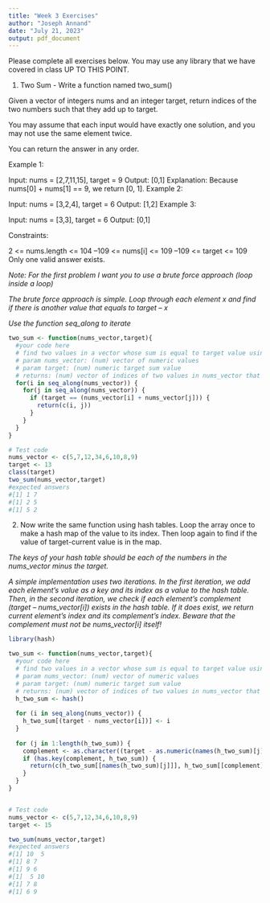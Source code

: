 ```yaml
---
title: "Week 3 Exercises"
author: "Joseph Annand"
date: "July 21, 2023"
output: pdf_document
---
```


Please complete all exercises below. You may use any library that we have covered in class UP TO THIS POINT. 

1) Two Sum - Write a function named two_sum()

Given a vector of integers nums and an integer target, return indices of the two numbers such that they add up to target.

You may assume that each input would have exactly one solution, and you may not use the same element twice.

You can return the answer in any order.

Example 1:

Input: nums = [2,7,11,15], target = 9
Output: [0,1]
Explanation: Because nums[0] + nums[1] == 9, we return [0, 1].
Example 2:

Input: nums = [3,2,4], target = 6
Output: [1,2]
Example 3:

Input: nums = [3,3], target = 6
Output: [0,1]

Constraints:

2 <= nums.length <= 104
–109 <= nums[i] <= 109
–109 <= target <= 109
Only one valid answer exists.
 

*Note: For the first problem I want you to use a brute force approach (loop inside a loop)* 

*The brute force approach is simple. Loop through each element x and find if there is another value that equals to target – x*

*Use the function seq_along to iterate*

```r
two_sum <- function(nums_vector,target){
  #your code here
  # find two values in a vector whose sum is equal to target value using brute-force algorithm
  # param nums_vector: (num) vector of numeric values
  # param target: (num) numeric target sum value
  # returns: (num) vector of indices of two values in nums_vector that add up to target
  for(i in seq_along(nums_vector)) {
    for(j in seq_along(nums_vector)) {
      if (target == (nums_vector[i] + nums_vector[j])) {
        return(c(i, j))
      }
    }
  }
}

# Test code
nums_vector <- c(5,7,12,34,6,10,8,9)
target <- 13
class(target)
two_sum(nums_vector,target)
#expected answers
#[1] 1 7
#[1] 2 5
#[1] 5 2

```

2) Now write the same function using hash tables.
Loop the array once to make a hash map of the value to its index. Then loop again to find if the value of target-current value is in the map.

*The keys of your hash table should be each of the numbers in the nums_vector minus the target. *

*A simple implementation uses two iterations. In the first iteration, we add each element's value as a key and its index as a value to the hash table. Then, in the second iteration, we check if each element's complement (target – nums_vector[i]) exists in the hash table. If it does exist, we return current element's index and its complement's index. Beware that the complement must not be nums_vector[i] itself!*

```r
library(hash)

two_sum <- function(nums_vector,target){
  #your code here
  # find two values in a vector whose sum is equal to target value using hash table
  # param nums_vector: (num) vector of numeric values
  # param target: (num) numeric target sum value
  # returns: (num) vector of indices of two values in nums_vector that add up to target
  h_two_sum <- hash()
  
  for (i in seq_along(nums_vector)) {
    h_two_sum[(target - nums_vector[i])] <- i
  }
  
  for (j in 1:length(h_two_sum)) {
    complement <- as.character((target - as.numeric(names(h_two_sum)[j])))
    if (has.key(complement, h_two_sum)) {
      return(c(h_two_sum[[names(h_two_sum)[j]]], h_two_sum[[complement]]))
    }
  }
}


# Test code
nums_vector <- c(5,7,12,34,6,10,8,9)
target <- 15

two_sum(nums_vector,target)
#expected answers
#[1] 10  5
#[1] 8 7
#[1] 9 6
#[1]  5 10
#[1] 7 8
#[1] 6 9



```
